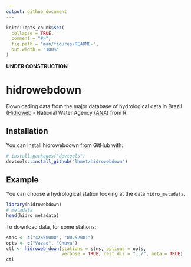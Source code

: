 ```yaml
---
output: github_document
---
```


<!-- README.md is generated from README.Rmd. Please edit that file -->

```r
knitr::opts_chunk$set(
  collapse = TRUE,
  comment = "#>",
  fig.path = "man/figures/README-",
  out.width = "100%"
)
```

**UNDER CONSTRUCTION**

# hidrowebdown

Downloading data from the major database of hydrological data in Brazil ([Hidroweb](http://hidroweb.ana.gov.br) - National Water Agency ([ANA](www.ana.gov.br)) from R.

## Installation

You can install hidrowebdown from GitHub with:

```r
# install.packages("devtools")
devtools::install_github("lhmet/hidrowebdown")
```

## Example

You can choose a hydrological station looking at the data `hidro_metadata`.

```r
library(hidrowebdown)
# metadata
head(hidro_metadata)
```

To download data, for some stations:

```r
stns <- c("42650000", "00252001")
opts <- c("Vazao", "Chuva")
ctl <- hidroweb_down(stations = stns, options = opts, 
                     verbose = TRUE, dest.dir = "../", meta = TRUE)
ctl
```

